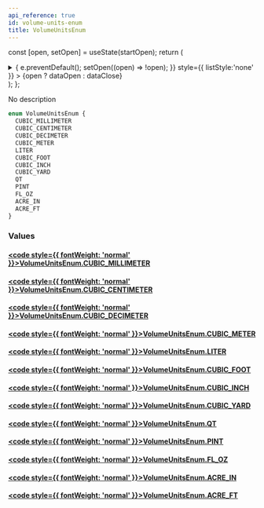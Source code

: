 ```yaml
---
api_reference: true
id: volume-units-enum
title: VolumeUnitsEnum
---
```






const [open, setOpen] = useState(startOpen);
return (
<details {...(open ? { open: true } : {})} className="details" style={{ border:'none', boxShadow:'none', background:'var(--ifm-background-color)' }}>
<summary
onClick={(e) => {
e.preventDefault();
setOpen((open) => !open);
}}
style={{ listStyle:'none' }} >
{open ? dataOpen : dataClose}
</summary>
{open && children}
</details>
);
};

No description

```graphql
enum VolumeUnitsEnum {
  CUBIC_MILLIMETER
  CUBIC_CENTIMETER
  CUBIC_DECIMETER
  CUBIC_METER
  LITER
  CUBIC_FOOT
  CUBIC_INCH
  CUBIC_YARD
  QT
  PINT
  FL_OZ
  ACRE_IN
  ACRE_FT
}
```

### Values

#### [<code style={{ fontWeight: 'normal' }}>VolumeUnitsEnum.<b>CUBIC_MILLIMETER</b></code>](#)

#### [<code style={{ fontWeight: 'normal' }}>VolumeUnitsEnum.<b>CUBIC_CENTIMETER</b></code>](#)

#### [<code style={{ fontWeight: 'normal' }}>VolumeUnitsEnum.<b>CUBIC_DECIMETER</b></code>](#)

#### [<code style={{ fontWeight: 'normal' }}>VolumeUnitsEnum.<b>CUBIC_METER</b></code>](#)

#### [<code style={{ fontWeight: 'normal' }}>VolumeUnitsEnum.<b>LITER</b></code>](#)

#### [<code style={{ fontWeight: 'normal' }}>VolumeUnitsEnum.<b>CUBIC_FOOT</b></code>](#)

#### [<code style={{ fontWeight: 'normal' }}>VolumeUnitsEnum.<b>CUBIC_INCH</b></code>](#)

#### [<code style={{ fontWeight: 'normal' }}>VolumeUnitsEnum.<b>CUBIC_YARD</b></code>](#)

#### [<code style={{ fontWeight: 'normal' }}>VolumeUnitsEnum.<b>QT</b></code>](#)

#### [<code style={{ fontWeight: 'normal' }}>VolumeUnitsEnum.<b>PINT</b></code>](#)

#### [<code style={{ fontWeight: 'normal' }}>VolumeUnitsEnum.<b>FL_OZ</b></code>](#)

#### [<code style={{ fontWeight: 'normal' }}>VolumeUnitsEnum.<b>ACRE_IN</b></code>](#)

#### [<code style={{ fontWeight: 'normal' }}>VolumeUnitsEnum.<b>ACRE_FT</b></code>](#)
